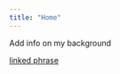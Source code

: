 ---
title: "Home"
---

Add info on my background

[linked phrase](https://github.com/elizabethhance19/DataScience)